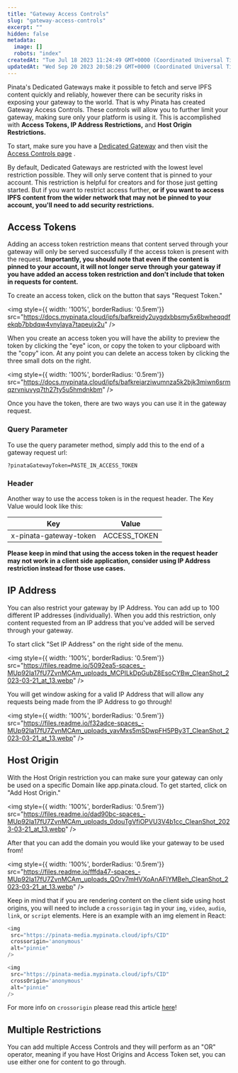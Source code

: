 ```yaml
---
title: "Gateway Access Controls"
slug: "gateway-access-controls"
excerpt: ""
hidden: false
metadata: 
  image: []
  robots: "index"
createdAt: "Tue Jul 18 2023 11:24:49 GMT+0000 (Coordinated Universal Time)"
updatedAt: "Wed Sep 20 2023 20:58:29 GMT+0000 (Coordinated Universal Time)"
---
```

Pinata's Dedicated Gateways make it possible to fetch and serve IPFS content quickly and reliably, however there can be security risks in exposing your gateway to the world. That is why Pinata has created Gateway Access Controls. These controls will allow you to further limit your gateway,  making sure only your platform is using it. This is accomplished with **Access Tokens, IP Address Restrictions,** and **Host Origin Restrictions.**  

To start, make sure you have a [Dedicated Gateway](/gateways/dedicated-ipfs-gateways) and then visit the [Access Controls page](https://app.pinata.cloud/developers/gateway-settings) .

By default, Dedicated Gateways are restricted with the lowest level restriction possible. They will only serve content that is pinned to your account. This restriction is helpful for creators and for those just getting started. But if you want to restrict access further, **or if you want to access IPFS content from the wider network that may not be pinned to your account, you'll need to add security restrictions.** 

## Access Tokens

Adding an access token restriction means that content served through your gateway will only be served successfully if the access token is present with the request. **Importantly, you should note that even if the content is pinned to your account, it will not longer serve through your gateway if you have added an access token restriction and don't include that token in requests for content.** 

To create an access token, click on the button that says "Request Token."

<img style={{ width: '100%', borderRadius: '0.5rem'}} src="https://docs.mypinata.cloud/ipfs/bafkreidy2uygdxbbsmy5x6bwheqqdfekqb7bbdqw4vnylaya7tapeujx2u" />

When you create an access token you will have the ability to preview the token by clicking the "eye" icon, or copy the token to your clipboard with the "copy" icon. At any point you can delete an access token by clicking the three small dots on the right.

<img style={{ width: '100%', borderRadius: '0.5rem'}} src="https://docs.mypinata.cloud/ipfs/bafkreiarziwumnza5k2bjk3miwn6srmqzrvniuvyq7th27ty5u5hmdnkbm" />

Once you have the token, there are two ways you can use it in the gateway request. 

### Query Parameter

To use the query parameter method, simply add this to the end of a gateway request url:

```
?pinataGatewayToken=PASTE_IN_ACCESS_TOKEN
```

### Header

Another way to use the access token is in the request header. The Key Value would look like this:

| Key                    | Value        |
| ---------------------- | ------------ |
| x-pinata-gateway-token | ACCESS_TOKEN |

**Please keep in mind that using the access token in the request header may not work in a client side application, consider using IP Address restriction instead for those use cases.**

## IP Address

You can also restrict your gateway by IP Address. You can add up to 100 different IP addresses (individually). When you add this restriction, only content requested from an IP address that you've added will be served through your gateway. 

To start click "Set IP Address" on the right side of the menu. 

<img style={{ width: '100%', borderRadius: '0.5rem'}} src="https://files.readme.io/5092ea5-spaces_-MUp92Ia17fU7ZvnMCAm_uploads_MCPILkDpGubZ8EsoCYBw_CleanShot_2023-03-21_at_13.webp" />

You will get window asking for a valid IP Address that will allow any requests being made from the IP Address to go through!

<img style={{ width: '100%', borderRadius: '0.5rem'}} src="https://files.readme.io/f32adce-spaces_-MUp92Ia17fU7ZvnMCAm_uploads_yavMxs5mSDwpFH5PBy3T_CleanShot_2023-03-21_at_13.webp" />

## Host Origin

With the Host Origin restriction you can make sure your gateway can only be used on a specific Domain like app.pinata.cloud. To get started, click on "Add Host Origin."

<img style={{ width: '100%', borderRadius: '0.5rem'}} src="https://files.readme.io/dad90bc-spaces_-MUp92Ia17fU7ZvnMCAm_uploads_0douTgVfiOPVU3V4b1cc_CleanShot_2023-03-21_at_13.webp" />

After that you can add the domain you would like your gateway to be used from! 

<img style={{ width: '100%', borderRadius: '0.5rem'}} src="https://files.readme.io/fffda47-spaces_-MUp92Ia17fU7ZvnMCAm_uploads_QOrv7mHVXoAnAFlYMBeh_CleanShot_2023-03-21_at_13.webp" />

Keep in mind that if you are rendering content on the client side using host origins, you will need to include a `crossorigin` tag in your `img`, `video`, `audio`, `link`, or `script` elements. Here is an example with an img element in React:

<CodeGroup>

```javascript html
<img 
 src="https://pinata-media.mypinata.cloud/ipfs/CID"
 crossorigin='anonymous' 
 alt="pinnie" 
/>
```

```javascript React
<img 
 src="https://pinata-media.mypinata.cloud/ipfs/CID"
 crossOrigin='anonymous' 
 alt="pinnie" 
/>
```
</CodeGroup>

For more info on `crossorigin` please read this article [here](https://developer.mozilla.org/en-US/docs/Web/HTML/Attributes/crossorigin)!

## Multiple Restrictions

You can add multiple Access Controls and they will perform as an "OR" operator, meaning if you have Host Origins and Access Token set, you can use either one for content to go through.
